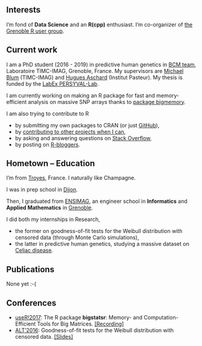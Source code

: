 <script>
  (function(i,s,o,g,r,a,m){i['GoogleAnalyticsObject']=r;i[r]=i[r]||function(){
  (i[r].q=i[r].q||[]).push(arguments)},i[r].l=1*new Date();a=s.createElement(o),
  m=s.getElementsByTagName(o)[0];a.async=1;a.src=g;m.parentNode.insertBefore(a,m)
  })(window,document,'script','https://www.google-analytics.com/analytics.js','ga');

  ga('create', 'UA-100463316-3', 'auto');
  ga('send', 'pageview');

</script>

\cr

## Interests 

I'm fond of __Data Science__ and an __R(cpp)__ enthusiast. I'm co-organizer of [the Grenoble R user group](https://r-in-grenoble.github.io/).

## Current work

I am a PhD student (2016 - 2019) in predictive human genetics in [BCM team](http://www-timc.imag.fr/rubrique44.html), Laboratoire TIMC-IMAG, Grenoble, France. My supervisors are [Michael Blum](https://twitter.com/mblum_g) (TIMC-IMAG) and [Hugues Aschard](https://research.pasteur.fr/fr/member/hugues-aschard/) (Institut Pasteur). My thesis is funded by the [LabEx PERSYVAL-Lab](https://persyval-lab.org/en).

I am currently working on making an R package for fast and memory-efficient
analysis on massive SNP arrays thanks to [package bigmemory](https://github.com/kaneplusplus/bigmemory).

I am also trying to contribute to R 

- by submitting my own packages to CRAN (or just [GitHub](https://github.com/privefl?tab=repositories)),
- by [contributing to other projects when I can](https://github.com/pulls?utf8=%E2%9C%93&q=author%3Aprivefl+),
- by asking and answering questions on [Stack Overflow](http://stackoverflow.com/users/6103040/f-privé),
- by posting on [R-bloggers](https://www.r-bloggers.com/).

## Hometown -- Education

I'm from [Troyes](https://en.wikipedia.org/wiki/Troyes), France. 
I naturally like Champagne.

I was in prep school in [Dijon](https://en.wikipedia.org/wiki/Dijon).

Then, I graduated from [ENSIMAG](https://goo.gl/2aDwm1), an engineer school in __Informatics__ and __Applied Mathematics__ in [Grenoble](https://en.wikipedia.org/wiki/Grenoble). 

I did both my internships in Research, 

- the former on goodness-of-fit tests for the Weibull distribution with censored data (through Monte Carlo simulations),
- the latter in predictive human genetics, studying a massive dataset on [Celiac disease](https://en.wikipedia.org/wiki/Coeliac_disease).


## Publications

None yet :-(

## Conferences

- [useR!2017](https://user2017.brussels/): The R package **bigstatsr**:
Memory- and Computation-Efficient Tools for Big Matrices. [[Recording]](https://t.co/aYt0q8MeXJ)
- [ALT'2016](http://alt2016.sciencesconf.org/): Goodness-of-fit tests for the Weibull distribution with censored data. [[Slides]](slides_GOFW.pdf#1)
